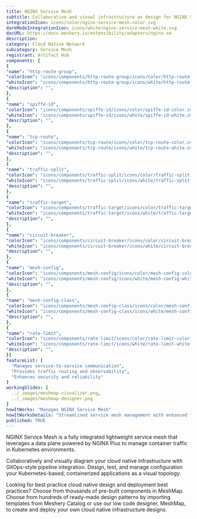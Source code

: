 ```yaml
---
title: NGINX Service Mesh
subtitle: Collaborative and visual infrastructure as design for NGINX Service Mesh
integrationIcon: icons/color/nginx-service-mesh-color.svg
darkModeIntegrationIcon: icons/white/nginx-service-mesh-white.svg
docURL: https://docs.meshery.io/extensibility/adapters/nginx-sm
description: 
category: Cloud Native Network
subcategory: Service Mesh
registrant: Artifact Hub
components: [
{
"name": "http-route-group",
"colorIcon": "icons/components/http-route-group/icons/color/http-route-group-color.svg",
"whiteIcon": "icons/components/http-route-group/icons/white/http-route-group-white.svg",
"description": "",
},
{
"name": "spiffe-id",
"colorIcon": "icons/components/spiffe-id/icons/color/spiffe-id-color.svg",
"whiteIcon": "icons/components/spiffe-id/icons/white/spiffe-id-white.svg",
"description": "",
},
{
"name": "tcp-route",
"colorIcon": "icons/components/tcp-route/icons/color/tcp-route-color.svg",
"whiteIcon": "icons/components/tcp-route/icons/white/tcp-route-white.svg",
"description": "",
},
{
"name": "traffic-split",
"colorIcon": "icons/components/traffic-split/icons/color/traffic-split-color.svg",
"whiteIcon": "icons/components/traffic-split/icons/white/traffic-split-white.svg",
"description": "",
},
{
"name": "traffic-target",
"colorIcon": "icons/components/traffic-target/icons/color/traffic-target-color.svg",
"whiteIcon": "icons/components/traffic-target/icons/white/traffic-target-white.svg",
"description": "",
},
{
"name": "circuit-breaker",
"colorIcon": "icons/components/circuit-breaker/icons/color/circuit-breaker-color.svg",
"whiteIcon": "icons/components/circuit-breaker/icons/white/circuit-breaker-white.svg",
"description": "",
},
{
"name": "mesh-config",
"colorIcon": "icons/components/mesh-config/icons/color/mesh-config-color.svg",
"whiteIcon": "icons/components/mesh-config/icons/white/mesh-config-white.svg",
"description": "",
},
{
"name": "mesh-config-class",
"colorIcon": "icons/components/mesh-config-class/icons/color/mesh-config-class-color.svg",
"whiteIcon": "icons/components/mesh-config-class/icons/white/mesh-config-class-white.svg",
"description": "",
},
{
"name": "rate-limit",
"colorIcon": "icons/components/rate-limit/icons/color/rate-limit-color.svg",
"whiteIcon": "icons/components/rate-limit/icons/white/rate-limit-white.svg",
"description": "",
}]
featureList: [
  "Manages service-to-service communication",
  "Provides traffic routing and observability",
  "Enhances security and reliability"
]
workingSlides: [
  ../_images/meshmap-visualizer.png,
  ../_images/meshmap-designer.png
]
howItWorks: "Manages NGINX Service Mesh"
howItWorksDetails: "Streamlined service mesh management with enhanced features in Kubernetes"
published: TRUE
---
```


<p>
  NGINX Service Mesh is a fully integrated lightweight service mesh that leverages a data plane
  powered by NGINX Plus to manage container traffic in Kubernetes environments.
</p>
<p>
  Collaboratively and visually diagram your cloud native infrastructure with GitOps-style pipeline
  integration. Design, test, and manage configuration your Kubernetes-based, containerized
  applications as a visual topology.
</p>
<p>
  Looking for best practice cloud native design and deployment best practices? Choose from thousands
  of pre-built components in MeshMap. Choose from hundreds of ready-made design patterns by
  importing templates from Meshery Catalog or use our low code designer, MeshMap, to create and
  deploy your own cloud native infrastructure designs.
</p>
